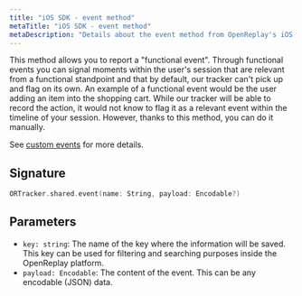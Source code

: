 ```yaml
---
title: "iOS SDK - event method"
metaTitle: "iOS SDK - event method"
metaDescription: "Details about the event method from OpenReplay's iOS SDK"
---
```



This method allows you to report a "functional event". Through functional events you can signal moments within the user's session that are relevant from a functional standpoint and that by default, our tracker can't pick up and flag on its own. An example of a functional event would be the user adding an item into the shopping cart. While our tracker will be able to record the action, it would not know to flag it as a relevant event within the timeline of your session. However, thanks to this method, you can do it manually.

See [custom events](/installation/custom-events#functionalevents) for more details.

## Signature

```swift
ORTracker.shared.event(name: String, payload: Encodable?)
```

## Parameters

- `key: string`: The name of the key where the information will be saved. This key can be used for filtering and searching purposes inside the OpenReplay platform.
- `payload: Encodable`: The content of the event. This can be any encodable (JSON) data.